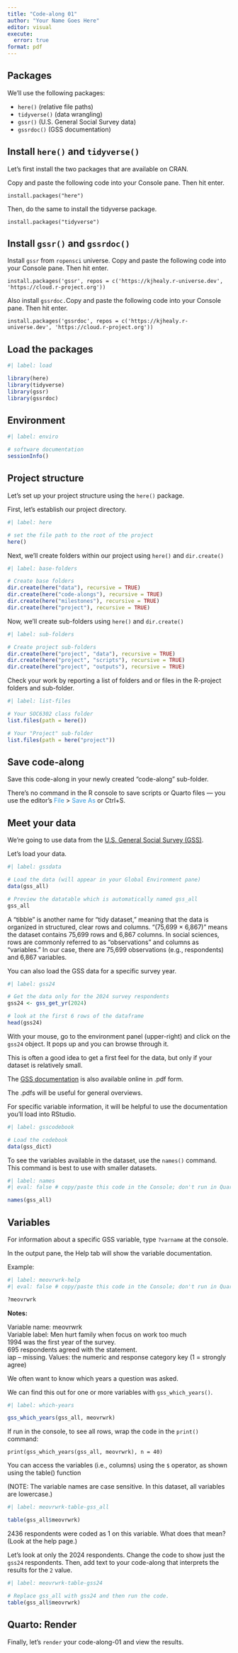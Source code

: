 ```yaml
---
title: "Code-along 01"
author: "Your Name Goes Here"
editor: visual
execute:
  error: true
format: pdf
---
```


## Packages

We'll use the following packages:

-   `here()` (relative file paths)
-   `tidyverse()` (data wrangling)
-   `gssr()` (U.S. General Social Survey data)
-   `gssrdoc()` (GSS documentation)

## Install `here()` and `tidyverse()`

Let's first install the two packages that are available on CRAN.

Copy and paste the following code into your Console pane. Then hit
enter.

`install.packages("here")`

Then, do the same to install the tidyverse package.

`install.packages("tidyverse")`

## Install `gssr()` and `gssrdoc()`

Install `gssr` from `ropensci` universe. Copy and paste the following
code into your Console pane. Then hit enter.

`install.packages('gssr', repos = c('https://kjhealy.r-universe.dev', 'https://cloud.r-project.org'))`

Also install `gssrdoc.`Copy and paste the following code into your
Console pane. Then hit enter.

`install.packages('gssrdoc', repos = c('https://kjhealy.r-universe.dev', 'https://cloud.r-project.org'))`

## Load the packages

```r
#| label: load

library(here)
library(tidyverse)
library(gssr)
library(gssrdoc)
```

## Environment

```r
#| label: enviro

# software documentation
sessionInfo()

```

## Project structure

Let's set up your project structure using the `here()` package.

First, let's establish our project directory.

```r
#| label: here

# set the file path to the root of the project
here()

```

Next, we'll create folders within our project using `here()` and
`dir.create()`

```r
#| label: base-folders

# Create base folders
dir.create(here("data"), recursive = TRUE)
dir.create(here("code-alongs"), recursive = TRUE)
dir.create(here("milestones"), recursive = TRUE)
dir.create(here("project"), recursive = TRUE)
```

Now, we'll create sub-folders using `here()` and `dir.create()`

```r
#| label: sub-folders

# Create project sub-folders
dir.create(here("project", "data"), recursive = TRUE)
dir.create(here("project", "scripts"), recursive = TRUE)
dir.create(here("project", "outputs"), recursive = TRUE)

```

Check your work by reporting a list of folders and or files in the
R-project folders and sub-folder.

```r
#| label: list-files

# Your SOC6302 class folder
list.files(path = here())

# Your "Project" sub-folder
list.files(path = here("project"))

```

## Save code-along

Save this code-along in your newly created "code-along" sub-folder.

There's no command in the R console to save scripts or Quarto files —
you use the editor's [File]{style="color: #3498DB"} \> [Save
As]{style="color: #3498DB"} or Ctrl+S.

## Meet your data

We're going to use data from the [U.S. General Social Survey
(GSS)](https://gss.norc.org/us/en/gss/about-the-gss.html).

Let's load your data.

```r
#| label: gssdata

# Load the data (will appear in your Global Environment pane)
data(gss_all)

# Preview the datatable which is automatically named gss_all
gss_all

```

A “tibble” is another name for “tidy dataset,” meaning that the data is
organized in structured, clear rows and columns. “(75,699 × 6,867)”
means the dataset contains 75,699 rows and 6,867 columns. In social
sciences, rows are commonly referred to as “observations” and columns as
“variables.” In our case, there are 75,699 observations (e.g.,
respondents) and 6,867 variables.

You can also load the GSS data for a specific survey year.

```r
#| label: gss24

# Get the data only for the 2024 survey respondents
gss24 <- gss_get_yr(2024)

# look at the first 6 rows of the dataframe
head(gss24)

```

With your mouse, go to the environment panel (upper-right) and click on
the `gss24` object. It pops up and you can browse through it.

This is often a good idea to get a first feel for the data, but only if
your dataset is relatively small.

The [GSS
documentation](https://gss.norc.org/us/en/gss/get-documentation.html) is
also available online in .pdf form.

The .pdfs will be useful for general overviews.

For specific variable information, it will be helpful to use the
documentation you'll load into RStudio.

```r
#| label: gsscodebook

# Load the codebook
data(gss_dict)

```

To see the variables available in the dataset, use the `names()`
command. This command is best to use with smaller datasets.

```r
#| label: names
#| eval: false # copy/paste this code in the Console; don't run in Quarto

names(gss_all)
```

## Variables

For information about a specific GSS variable, type `?varname` at the
console.

In the output pane, the Help tab will show the variable documentation.

Example:

```r
#| label: meovrwrk-help
#| eval: false # copy/paste this code in the Console; don't run in Quarto

?meovrwrk
```

**Notes:**

Variable name: meovrwrk\
Variable label: Men hurt family when focus on work too much\
1994 was the first year of the survey.\
695 respondents agreed with the statement.\
iap -- missing. Values: the numeric and response category key (1 =
strongly agree)

We often want to know which years a question was asked.

We can find this out for one or more variables with `gss_which_years()`.

```r
#| label: which-years

gss_which_years(gss_all, meovrwrk)

```

If run in the console, to see all rows, wrap the code in the `print()`
command:

`print(gss_which_years(gss_all, meovrwrk), n = 40)`

You can access the variables (i.e., columns) using the `$` operator, as
shown using the table() function

(NOTE: The variable names are case sensitive. In this dataset, all
variables are lowercase.)

```r
#| label: meovrwrk-table-gss_all

table(gss_all$meovrwrk)

```

2436 respondents were coded as 1 on this variable. What does that mean?
(Look at the help page.)

Let's look at only the 2024 respondents. Change the code to show just
the `gss24` respondents. Then, add text to your code-along that
interprets the results for the `2` value.

```r
#| label: meovrwrk-table-gss24

# Replace gss_all with gss24 and then run the code.
table(gss_all$meovrwrk)
```

## Quarto: Render

Finally, let's `render` your code-along-01 and view the results.
